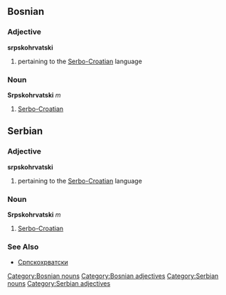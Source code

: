 ==Bosnian==
===Adjective===
'''srpskohrvatski'''
#pertaining to the [[Serbo-Croatian]] language
===Noun===
'''Srpskohrvatski''' ''m''
#[[Serbo-Croatian]]
[[Category:Bosnian nouns]]
[[Category:Bosnian adjectives]]

==Serbian==
===Adjective===
'''srpskohrvatski'''
#pertaining to the [[Serbo-Croatian]] language
===Noun===
'''Srpskohrvatski''' ''m''
#[[Serbo-Croatian]]
===See Also===
*[[Српскохрватски]]
[[Category:Serbian nouns]]
[[Category:Serbian adjectives]]